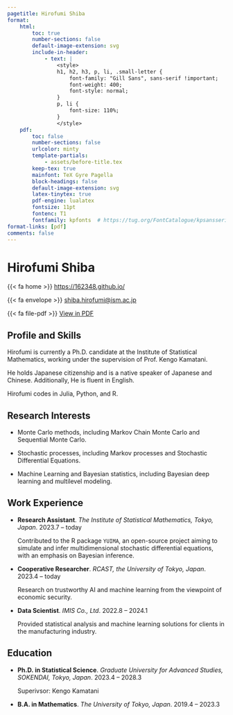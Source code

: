 ```yaml
---
pagetitle: Hirofumi Shiba
format:
    html:
        toc: true
        number-sections: false
        default-image-extension: svg
        include-in-header: 
            - text: |
                <style>
                h1, h2, h3, p, li, .small-letter {
                    font-family: "Gill Sans", sans-serif !important;
                    font-weight: 400;
                    font-style: normal;
                }
                p, li {
                    font-size: 110%;
                }
                </style>
    pdf: 
        toc: false
        number-sections: false
        urlcolor: minty
        template-partials: 
            - assets/before-title.tex
        keep-tex: true
        mainfont: TeX Gyre Pagella
        block-headings: false
        default-image-extension: svg
        latex-tinytex: true
        pdf-engine: lualatex
        fontsize: 11pt
        fontenc: T1
        fontfamily: kpfonts  # https://tug.org/FontCatalogue/kpsansserif/
format-links: [pdf]
comments: false
---
```


::: {layout="[50,50]" layout-valign="bottom"}

::: {#first-column}
# \Huge Hirofumi Shiba {.large-letter}
:::

::: {#second-column .artificial-align}

\color{minty}

\hfill [{{< fa home >}}]{.color-minty} [https://162348.github.io/](https://162348.github.io/){.small-letter}\par

\hfill [{{< fa envelope >}}]{.color-minty} [shiba.hirofumi@ism.ac.jp](mailto:shiba.hirofumi@ism.ac.jp){.small-letter}

::: {.content-visible when-format="html"}

[{{< fa file-pdf >}}]{.color-minty} [View in PDF](https://162348.github.io/static/CV/cv.pdf){.small-letter}

:::

:::

:::

\vspace{-1em}

## Profile and Skills

Hirofumi is currently a Ph.D. candidate at the Institute of Statistical Mathematics, working under the supervision of Prof. Kengo Kamatani.

He holds Japanese citizenship and is a native speaker of Japanese and Chinese. Additionally, He is fluent in English.

Hirofumi codes in Julia, Python, and R.

## Research Interests

* Monte Carlo methods, including Markov Chain Monte Carlo and Sequential Monte Carlo.

* Stochastic processes, including Markov processes and Stochastic Differential Equations.

* Machine Learning and Bayesian statistics, including Bayesian deep learning and multilevel modeling.

## Work Experience

::: {.content-visible when-format="pdf"}
\renewcommand{\labelitemi}{\textcolor{minty}{\faUniversity}}
:::


* **Research Assistant**. _The Institute of Statistical Mathematics, Tokyo, Japan_. \hfill [2023.7 -- today]{.cvdate}

    Contributed to the R package `YUIMA`, an open-source project aiming to simulate and infer multidimensional stochastic differential equations, with an emphasis on Bayesian inference.

* **Cooperative Researcher**. _RCAST, the University of Tokyo, Japan_. \hfill [2023.4 -- today]{.cvdate}

    Research on trustworthy AI and machine learning from the viewpoint of economic security.

* **Data Scientist**. _IMIS Co., Ltd_. \hfill [2022.8 -- 2024.1]{.cvdate}

    Provided statistical analysis and machine learning solutions for clients in the manufacturing industry.


## Education

::: {.content-visible when-format="pdf"}
\renewcommand{\labelitemi}{\textcolor{minty}{\faGraduationCap}}
:::

* **Ph.D. in Statistical Science**. _Graduate University for Advanced Studies, SOKENDAI, Tokyo, Japan_. \hfill [2023.4 -- 2028.3]{.cvdate}

    Superivsor: Kengo Kamatani

* **B.A. in Mathematics**. _The University of Tokyo, Japan_. \hfill [2019.4 -- 2023.3]{.cvdate}

::: {.content-visible when-format="pdf"}
\renewcommand{\labelitemi}{\textcolor{minty}{\faBookmark}}
:::
